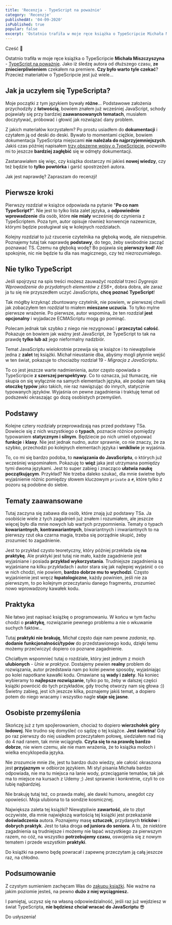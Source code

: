 ```yaml
---
title: 'Recenzja - TypeScript na poważnie'
category: 'Recenzje'
publishedAt: '04-09-2020'
isPublished: true
popular: false
excerpt: 'Ostatnio trafiła w moje ręce książka o TypeScripcie Michała Miszczyszyna - popularnego blogera z naszego świata webdevelopmentu. Czy jest tak dobra jak mówią? Sprawdźmy to!'
---
```


Cześć 👋

Ostatnio trafiła w moje ręce książka o TypeScripcie **Michała Miszczyszyna** - [TypeScript na poważnie](https://sklep.typeofweb.com/?utm_source=frontlive&utm_medium=recenzja&utm_campaign=typeofweb). Jako iż śledzę autora od dłuższego czasu, **ze zniecierpliwieniem** czekałem na premiere. **Czy było warto tyle czekać**? Przecież materiałów o TypeScripcie jest już wiele...

## Jak ja uczyłem się TypeScripta?

Moje początki z tym językiem bywały **różne**... Podstawowe założenia przychodziły z **łatwością**, bowiem znałem już wcześniej JavaScript, schody pojawiały się przy bardziej **zaawansowanych tematach**, musiałem doczytywać, próbować i głowić jak rozwiązać dany problem.

Z jakich materiałów korzystałem? Po prostu usiadłem do **dokumentacji** i czytałem ją od deski do deski. Bywało to momentami ciężkie, bowiem dokumentacja TypeScripta miejscami **nie należała do najprzyjemniejszych**. Jakiś czas później napisałem [trzy obszerne wpisy o TypeScripcie](https://www.frontlive.pl/tags/type-script/), pozwoliło mi to jeszcze **bardziej zagłębić** się w odmęty dokumentacji.

Zastanawiałem się więc, czy książka dostarczy mi jakieś **nowej wiedzy**, czy też będzie to **tylko powtórka** i garść spostrzeżeń autora.

Jak jest naprawdę? Zapraszam do recenzji!

## Pierwsze kroki

Pierwszy rozdział w książce odpowiada na pytanie "**Po co nam TypeScript?**". Nie jest to tylko lista zalet języka, a **odpowiednie wprowadzenie** dla osób, które **nie miały** wcześniej do czynienia z TypeScriptem. Poza tym, autor opisuje również konwencje nazewnicze, którymi będzie posługiwał się w kolejnych rozdziałach.

Kolejny rozdział to już rzucenie czytelnika na głęboką wodę, ale niezupełnie. Poznajemy tutaj tak naprawdę **podstawy**, do tego, żeby swobodnie zacząć poznawać TS. Czemu na głęboką wodę? Bo pojawia się **pierwszy kod**! Ale spokojnie, nic nie będzie tu dla nas magicznego, czy też niezrozumiałego.

## Nie tylko TypeScript

Jeśli spojrzysz na spis treści możesz zauważyć rozdział trzeci _Dygresja: Wprowadzenie do przydatnych elementów z ES6+_, dobra dobra, ale zaraz ja tu się nie przyszedłem uczyć JavaScriptu, **chcę poznać TypeScript**!

Tak mógłby krzyknąć zbuntowany czytelnik, nie powiem, w pierwszej chwili jak zobaczyłem ten rozdział to miałem **mieszane uczucia**. To tylko mylne pierwsze wrażenie. Po pierwsze, autor wspomina, że ten rozdział **jest opcjonalny** i wyjadacze ECMAScriptu mogą go pominąć.

Polecam jednak tak szybko z niego nie rezygnować i **przeczytać całość**. Pokazuje on bowiem jak ważny jest JavaScript, że TypeScript to tak na prawdę **tylko lub aż** jego nieformalny nadzbiór.

Temat JavaScriptu wielokrotnie przewija się w książce i to niewątpliwie jedna z **zalet** tej książki. Michał nieustanie dba, abyśmy mogli płynnie wejść w ten świat, pokazuje to chociażby rozdział 19 - _Migracja z JavaScriptu_.

To co jest jeszcze warte nadmienienia, autor często opowiada o TypeScripcie **z szerszej perspektywy**. Co to oznacza, już tłumaczę, nie skupia on się wyłącznie na samych elementach języka, ale podaje nam taką **otoczkę typów** jako takich, nie raz nawiązując do innych, statycznie typowanych języków. Wyjaśnia on pewne zagadnienia i traktuję temat od podszewki okraszając go dozą osobistych przemyśleń.

## Podstawy

Kolejne cztery rozdziały przeprowadzają nas przed podstawy TSa. Dowiecie się z nich wszystkiego o **typach**, poznacie różnice pomiędzy typowaniem **statycznym i silnym**. Będziecie po nich umieli otypować **funkcje** i **klasy**. Nie jest jednak nudno, autor sprawnie, co nie znaczy, że za szybko, przechodzi po kolejnych elementach języka i **wnikliwie** je wyjaśnia.

To, co mi się bardzo podoba, to **nawiązania do JavaScriptu**, o których już wcześniej wspominałem. Pokazuję to **więź** jaka jest utrzymana pomiędzy tymi dwoma językami. Jest to super zabieg i znacząco **ułatwia naukę początkującym**. Przykład? Nie trzeba daleko szukać, dla mnie świetne było wyjaśnienie różnic pomiędzy słowem kluczowym `private` a `#`, które tylko z pozoru są podobne do siebie.

## Tematy zaawansowane

Tutaj zaczyna się zabawa dla osób, które znają już podstawy TSa. Ja osobiście wiele z tych zagadnień już znałem i rozumiałem, ale jeszcze więcej było dla mnie nowych lub wartych przypomnienia. Tematy o typach **kowariantnych**, **kontrawariantnych**, biwariantnych i inwariantnych to na pierwszy rzut oka czarna magia, trzeba się porządnie skupić, żeby zrozumieć to zagadnienie.

Jest to przykład czysto teoretyczny, który później przekłada się **na praktykę**. Ale praktyki jest tutaj nie mało, każde zagadnienie jest wyjaśniane i posiada **przykład wykorzystania**. Trudniejsze zagadnienia są wyjaśniane na kilku przykładach i autor stara się jak najlepiej wyjaśnić o co w nich chodzi, nie powiem, **bardzo dobrze mu to wychodzi**. Często wyjaśnienie jest wręcz **łopatologiczne**, każdy powinien, jeśli nie za pierwszym, to po kolejnym przeczytaniu danego fragmentu, zrozumieć nowo wprowadzony kawałek kodu.

## Praktyka

Nie łatwo jest napisać książkę o programowaniu. W końcu w tym fachu chodzi o **praktykę**, rozwiązanie pewnego problemu a nie o wkuwanie suchych faktów...

Tutaj **praktyki nie brakuję**, Michał często daje nam pewne _zadania_, np. **dodanie funkcjonalności/typów** do przedstawionego kodu, dzięki temu możemy przećwiczyć dopiero co poznane zagadnienie.

Chciałbym wspomnieć tutaj o rozdziale, który jest jednym z moich **ulubionych** - _Unie w praktyce_. Dostajemy pewien **realny** problem do rozwiązania, autor przedstawia nam po kolei pewne sposoby, wyjaśniając po kolei napotkane kawałki kodu. Omawiane są **wady i zalety**. Na koniec wybieramy to **najlepsze rozwiązanie**, tylko po to, żeby w dalszej części książki powrócić do tych przykładów, gdy trochę otworzy nam się głowa :)) Świetny zabieg, jest ich jeszcze kilka, poznajemy jakiś temat, a dopiero potem do niego wracamy i wszystko nagle **staje się jasne**.

## Osobiste przemyślenia

Skończę już z tym spojlerowaniem, chociaż to dopiero **wierzchołek góry lodowej**. Nie trudno się domyśleć co sądzę o tej książce. **Jest świetna**! Gdy po raz pierwszy do niej usiadłem przeczytałem połowę, siedziałem nad nią do 4 nad ranem, tak mnie wciągnęła. **Czyta się to na prawdę bardzo dobrze**, nie wiem czemu, ale nie mam wrażenia, że to książka moloch i wielka encyklopedia języka.

Nie zrozumcie mnie źle, jest tu bardzo dużo wiedzy, ale całość okraszona jest **przyjaznym** w odbiorze językiem. Mi styl pisania Michała bardzo odpowiada, nie ma tu miejsca na lanie wody, przeciąganie tematów, tak jak ma to miejsce na kursach z Udemy ;) Jest sprawnie i konkretnie, czyli to co lubię najbardziej.

Nie brakuję tutaj też, co prawda małej, ale dawki humoru, anegdot czy opowieści. Moja ulubiona to ta sondzie kosmicznej.

Największa zaleta tej książki? Niewątpliwie **zawartość**, ale to zbyt oczywiste, dla mnie największą wartością tej książki jest przekazanie **doświadczenia** autora. Poznajemy masę **sztuczek**, przydanych **tricków** i **dobrych praktyk**. Jest to taka droga **od juniora do seniora**. A to, że niektóre zagadnienia są trudniejsze i możemy nie łapać wszystkiego za pierwszym razem, no cóż, na wszystko **potrzebujemy czasu**, oswojenia się z nowym tematem i przede wszystkim **praktyki**.

Do książki na pewno będę powracał i zapewnę przeczytam ją całą jeszcze raz, na chłodno.

## Podsumowanie

Z czystym sumieniem zachęcam Was do [zakupu książki](https://sklep.typeofweb.com/?utm_source=frontlive&utm_medium=recenzja&utm_campaign=typeofweb).
Nie ważne na jakim poziomie jesteś, na pewno **dużo z niej wyciągniesz.**

I pamiętaj, uczysz się na własną odpowiedzialność, jeśli raz już wejdziesz w świat TypeScripta, **nie będziesz chciał wracać do JavaScriptu** 😎

Do usłyszenia!

